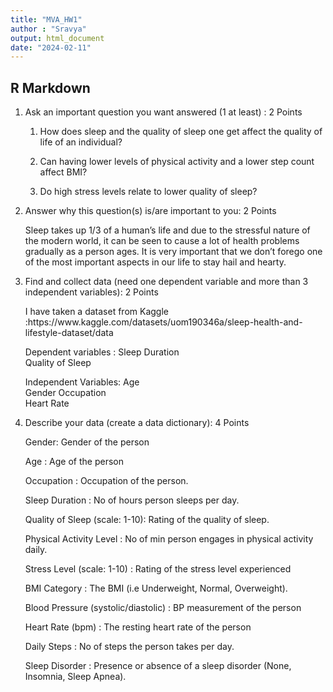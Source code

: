 ---
title: "MVA_HW1"
author : "Sravya"
output: html_document
date: "2024-02-11"
---

## R Markdown

1. Ask an important question you want answered (1 at least) : 2 Points

      1. How does sleep and the quality of sleep one get affect the quality of life of an individual?

      2. Can having lower levels of physical activity and a lower step count affect BMI?
      
      3. Do high stress levels relate to lower quality of sleep?

2. Answer why this question(s) is/are important to you: 2 Points

      Sleep takes up 1/3 of a human's life and due to the stressful nature of the modern world, it can be seen to cause a lot of health problems gradually as a person ages. It is very important that we don't forego one of the most important aspects in our life to stay hail and hearty.

3. Find and collect data (need one dependent variable and more than 3 independent variables): 2 Points

    I have taken a dataset from Kaggle :https://www.kaggle.com/datasets/uom190346a/sleep-health-and-lifestyle-dataset/data 
    
    Dependent variables :
    Sleep Duration    
    Quality of Sleep
    
    Independent Variables: 
    Age    
    Gender
    Occupation    
    Heart Rate

4. Describe your data (create a data dictionary): 4 Points

    Gender: Gender of the person 
    
    Age : Age of the person
    
    Occupation : Occupation of the person.
    
    Sleep Duration : No of hours person sleeps per day.
    
    Quality of Sleep (scale: 1-10): Rating of the quality of sleep.
    
    Physical Activity Level : No of min person engages in physical activity daily.
    
    Stress Level (scale: 1-10) : Rating of the stress level experienced
    
    BMI Category : The BMI (i.e Underweight, Normal, Overweight).
    
    Blood Pressure (systolic/diastolic) : BP measurement of the person 
    
    Heart Rate (bpm) : The resting heart rate of the person
    
    Daily Steps : No of steps the person takes per day.
    
    Sleep Disorder : Presence or absence of a sleep disorder (None, Insomnia, Sleep Apnea).
    
